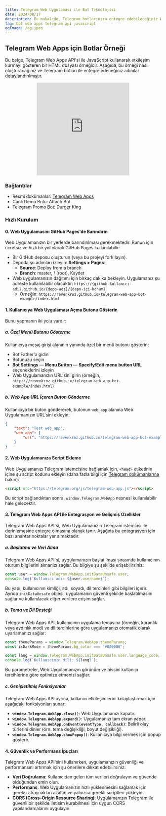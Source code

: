 ```yaml
---
title: Telegram Web Uygulaması ile Bot Teknolojisi
date: 2024/08/17
description: Bu makalede, Telegram botlarınıza entegre edebileceğiniz Web Uygulamalarını nasıl oluşturabileceğinizi adım adım ele alıyoruz. Telegram Web Apps API'si sayesinde, botlarınızı daha interaktif ve kullanıcı dostu hale getirebilir, kullanıcılarınıza web tabanlı deneyimler sunabilirsiniz. Bu rehberde, GitHub Pages üzerinde Web Uygulamanızı barındırmaktan, Telegram üzerinden kullanıcılarınıza erişim sağlamaya kadar tüm detayları bulacaksınız. Telegram Web Uygulaması ile bot teknolojisini nasıl geliştirebileceğinizi öğrenmek ve hemen başlamanız için gerekli olan tüm teknik bilgiler ve örnekler bu makalede sizi bekliyor.
tag: bot web apps telegram api javascript
ogImage: /og.jpeg
---
```



## Telegram Web Apps için Botlar Örneği
Bu belge, Telegram Web Apps API'si ile JavaScript kullanarak etkileşim kurmayı gösteren bir HTML dosyası örneğidir. Aşağıda, bu örneği nasıl oluşturacağınız ve Telegram botları ile entegre edeceğiniz adımlar detaylandırılmıştır.

<div align="center">
<iframe width="300" height="300"
src="https://core.telegram.org/file/464001679/11aa9/KQx_BlPVXRo.4922145.mp4/c65433c8ac11a347a8" 
frameborder="0" 
allow="accelerometer; autoplay; encrypted-media; gyroscope; picture-in-picture" 
allowfullscreen>
</iframe>
</div>


### Bağlantılar
- Resmi dokümanlar: [Telegram Web Apps](https://core.telegram.org/bots/webapps)
- Canlı Demo Botu: Attach Bot
- Telegram Promo Bot: Durger King

### Hızlı Kurulum

#### 0. Web Uygulamasını GitHub Pages'de Barındırın
Web Uygulamanızın bir yerlerde barındırılması gerekmektedir. Bunun için ücretsiz ve hızlı bir yol olarak GitHub Pages kullanılabilir:

- Bir GitHub deposu oluşturun (veya bu projeyi fork'layın).
- Depoda şu adımları izleyin: **Settings > Pages**:
  - **Source**: Deploy from a branch
  - **Branch**: master, / (root), Kaydet
- Web uygulamanızın dağıtımı için birkaç dakika bekleyin. Uygulamanız şu adreste kullanılabilir olacaktır: `https://{github-kullanıcı-adı}.github.io/{depo-adı}/{depo-içi-konum}`.
  - Örneğin: `https://revenkroz.github.io/telegram-web-app-bot-example/index.html`

#### 1. Kullanıcıya Web Uygulaması Açma Butonu Gösterin
Bunu yapmanın iki yolu vardır:

##### a. Özel Menü Butonu Gösterme
Kullanıcıya mesaj girişi alanının yanında özel bir menü butonu gösterin:

- Bot Father'a gidin
- Botunuzu seçin
- **Bot Settings** — **Menu Button** — **Specify/Edit menu button URL** seçeneklerini izleyin
- Web Uygulamanızın URL'sini girin (örneğin, `https://revenkroz.github.io/telegram-web-app-bot-example/index.html`)

##### b. Web App URL İçeren Buton Gönderme
Kullanıcıya bir buton göndererek, butonun `web_app` alanına Web Uygulamanızın URL'sini ekleyin:

```json
{
    "text": "Test web_app",
    "web_app": {
        "url": "https://revenkroz.github.io/telegram-web-app-bot-example/index.html"
    }
}
```

#### 2. Web Uygulamanıza Script Ekleme
Web Uygulamanızı Telegram istemcisine bağlamak için, `<head>` etiketinin içine şu script kodunu ekleyin (daha fazla bilgi için [Telegram dokümanlarına](https://core.telegram.org/bots/webapps#initializing-mini-apps) bakın):

```html
<script src="https://telegram.org/js/telegram-web-app.js"></script>
```

Bu script bağlandıktan sonra, `window.Telegram.WebApp` nesnesi kullanılabilir hale gelecektir. 

#### 3. Telegram Web Apps API ile Entegrasyon ve Gelişmiş Özellikler

Telegram Web Apps API'si, Web Uygulamanızın Telegram istemcisi ile derinlemesine entegre olmasına olanak tanır. Aşağıda bu entegrasyon için bazı anahtar noktalar yer almaktadır:

##### a. Başlatma ve Veri Alma
Telegram Web Apps API'si, uygulamanızın başlatılması sırasında kullanıcının oturum bilgilerini almanızı sağlar. Bu bilgiye şu şekilde erişebilirsiniz:

```javascript
const user = window.Telegram.WebApp.initDataUnsafe.user;
console.log(`Kullanıcı adı: ${user.username}`);
```

Bu yapı, kullanıcının kimliği, adı, soyadı, dil tercihleri gibi bilgileri içerir. Ayrıca `initDataUnsafe` objesi, uygulamanın güvenli şekilde başlatılmasını sağlar ve kullanılacak diğer verilere erişim sağlar.

##### b. Tema ve Dil Desteği
Telegram Web Apps API, kullanıcının uygulama temasına (örneğin, karanlık veya aydınlık mod) ve dil tercihlerine göre uygulamanızı otomatik olarak uyarlamanızı sağlar:

```javascript
const themeParams = window.Telegram.WebApp.themeParams;
const isDarkMode = themeParams.bg_color === "#000000";

const lang = window.Telegram.WebApp.initDataUnsafe.user.language_code;
console.log(`Kullanıcının dili: ${lang}`);
```

Bu parametreler, Web Uygulamanızın görünüm ve hissini kullanıcı tercihlerine göre optimize etmenizi sağlar.

##### c. Genişletilmiş Fonksiyonlar
Telegram Web Apps API ayrıca, kullanıcı etkileşimlerini kolaylaştırmak için aşağıdaki fonksiyonları sunar:

- **`window.Telegram.WebApp.close()`**: Web Uygulamanızı kapatır.
- **`window.Telegram.WebApp.expand()`**: Uygulamanızı tam ekran yapar.
- **`window.Telegram.WebApp.onEvent(eventType, callback)`**: Belirli olay türlerini dinler (örn. tema değişikliği, boyut değişikliği).
- **`window.Telegram.WebApp.showPopup()`**: Kullanıcıya bilgi vermek için popup gösterir.

#### 4. Güvenlik ve Performans İpuçları
Telegram Web Apps API'sini kullanırken, uygulamanızın güvenliği ve performansını artırmak için şu önerilere dikkat edebilirsiniz:

- **Veri Doğrulama**: Kullanıcıdan gelen tüm verileri doğrulayın ve güvende olduğundan emin olun.
- **Performans**: Web Uygulamanızın hızlı yüklenmesini sağlamak için gereksiz kaynakları azaltın ve yalnızca gerekli scriptleri yükleyin.
- **CORS (Cross-Origin Resource Sharing)**: Uygulamanızın Telegram ile güvenli bir şekilde iletişim kurabilmesi için uygun CORS yapılandırmalarını uygulayın.